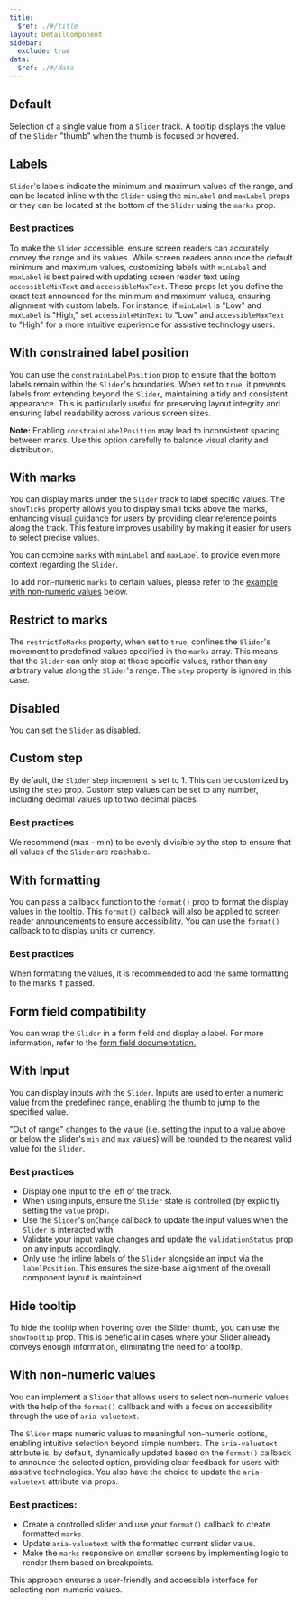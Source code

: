 ```yaml
---
title:
  $ref: ./#/title
layout: DetailComponent
sidebar:
  exclude: true
data:
  $ref: ./#/data
---
```


## Default

Selection of a single value from a `Slider` track. A tooltip displays the value of the `Slider` "thumb" when the thumb is focused or hovered.

<LivePreview componentName="slider" exampleName="Default" />

## Labels

`Slider`'s labels indicate the minimum and maximum values of the range, and can be located inline with the `Slider` using the `minLabel` and `maxLabel` props or they can be located at the bottom of the `Slider` using the `marks` prop.

### Best practices

To make the `Slider` accessible, ensure screen readers can accurately convey the range and its values. While screen readers announce the default minimum and maximum values, customizing labels with `minLabel` and `maxLabel` is best paired with updating screen reader text using `accessibleMinText` and `accessibleMaxText`. These props let you define the exact text announced for the minimum and maximum values, ensuring alignment with custom labels. For instance, if `minLabel` is "Low" and `maxLabel` is "High," set `accessibleMinText` to "Low" and `accessibleMaxText` to "High" for a more intuitive experience for assistive technology users.

<LivePreview componentName="slider" exampleName="WithLabels" />

## With constrained label position

You can use the `constrainLabelPosition` prop to ensure that the bottom labels remain within the `Slider`'s boundaries. When set to `true`, it prevents labels from extending beyond the `Slider`, maintaining a tidy and consistent appearance. This is particularly useful for preserving layout integrity and ensuring label readability across various screen sizes.

**Note:** Enabling `constrainLabelPosition` may lead to inconsistent spacing between marks. Use this option carefully to balance visual clarity and distribution.

<LivePreview
  componentName="slider"
  exampleName="WithConstrainedLabelPosition"
/>

## With marks

You can display marks under the `Slider` track to label specific values. The `showTicks` property allows you to display small ticks above the marks, enhancing visual guidance for users by providing clear reference points along the track. This feature improves usability by making it easier for users to select precise values.

You can combine `marks` with `minLabel` and `maxLabel` to provide even more context regarding the `Slider`.

To add non-numeric `marks` to certain values, please refer to the [example with non-numeric values](/salt/components/slider/examples#with-non-numeric-values) below.

<LivePreview componentName="slider" exampleName="WithMarks" />

## Restrict to marks

The `restrictToMarks` property, when set to `true`, confines the `Slider`'s movement to predefined values specified in the `marks` array. This means that the `Slider` can only stop at these specific values, rather than any arbitrary value along the `Slider`'s range. The `step` property is ignored in this case.

<LivePreview componentName="slider" exampleName="WithRestrictToMarks" />

## Disabled

You can set the `Slider` as disabled.

<LivePreview componentName="slider" exampleName="Disabled" />

## Custom step

By default, the `Slider` step increment is set to 1. This can be customized by using the `step` prop. Custom step values can be set to any number, including decimal values up to two decimal places.

### Best practices

We recommend (max - min) to be evenly divisible by the step to ensure that all values of the `Slider` are reachable.

<LivePreview componentName="slider" exampleName="WithCustomStep" />

## With formatting

You can pass a callback function to the `format()` prop to format the display values in the tooltip. This `format()` callback will also be applied to screen reader announcements to ensure accessibility. You can use the `format()` callback to to display units or currency.

### Best practices

When formatting the values, it is recommended to add the same formatting to the marks if passed.

<LivePreview componentName="slider" exampleName="WithFormatting" />

## Form field compatibility

You can wrap the `Slider` in a form field and display a label. For more information, refer to the [form field documentation.](/salt/components/form-field/examples)

<LivePreview componentName="slider" exampleName="WithFormField" />

## With Input

You can display inputs with the `Slider`. Inputs are used to enter a numeric value from the predefined range, enabling the thumb to jump to the specified value.

"Out of range" changes to the value (i.e. setting the input to a value above or below the slider's `min` and `max` values) will be rounded to the nearest valid value for the `Slider`.

### Best practices

- Display one input to the left of the track.
- When using inputs, ensure the `Slider` state is controlled (by explicitly setting the `value` prop).
- Use the `Slider`'s `onChange` callback to update the input values when the `Slider` is interacted with.
- Validate your input value changes and update the `validationStatus` prop on any inputs accordingly.
- Only use the inline labels of the `Slider` alongside an input via the `labelPosition`. This ensures the size-base alignment of the overall component layout is maintained.

<LivePreview componentName="slider" exampleName="WithInput" />

## Hide tooltip

To hide the tooltip when hovering over the Slider thumb, you can use the `showTooltip` prop. This is beneficial in cases where your Slider already conveys enough information, eliminating the need for a tooltip.

<LivePreview componentName="slider" exampleName="WithHiddenTooltip" />

## With non-numeric values

You can implement a `Slider` that allows users to select non-numeric values with the help of the `format()` callback and with a focus on accessibility through the use of `aria-valuetext`.

The `Slider` maps numeric values to meaningful non-numeric options, enabling intuitive selection beyond simple numbers. The `aria-valuetext` attribute is, by default, dynamically updated based on the `format()` callback to announce the selected option, providing clear feedback for users with assistive technologies. You also have the choice to update the `aria-valuetext` attribute via props.

### Best practices:

- Create a controlled slider and use your `format()` callback to create formatted `marks`.
- Update `aria-valuetext` with the formatted current slider value.
- Make the `marks` responsive on smaller screens by implementing logic to render them based on breakpoints.

This approach ensures a user-friendly and accessible interface for selecting non-numeric values.

<LivePreview componentName="slider" exampleName="WithNonNumericValues" />

